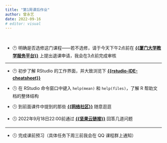 ```yaml
---
title: "第1周课后作业"
author: 曾永艺
date: 2022-09-16
# editor: visual
---
```


<br>

-   🕐 明确是否选修这门课程——若不选修，请于今天下午2点前在
[**{{厦门大学教学服务平台}}**](https://jw.xmu.edu.cn/) 上提出退课申请，我会在3点前完成审核

<hr>

-   🕑 初步了解 RStudio 的工作界面，并大致浏览下 [**{{rstudio-IDE-cheatsheet}}**](/slides/lec-01/docs/rstudio-IDE-cheatsheet.pdf)

-   🕒 在 RStudio 命令窗口中键入 `help(mean)` 和 `help(files)`，了解 R 帮助文档的整体结构

-   🕓 到前面课件中提到的那些 [**{{网络社区}}**](/slides/lec-01/L01_Introduction.html#53) 随意逛逛

-   🕔 2022年9月18日22:00前通过 [**{{坚果云链接}}**](https://workspace.jianguoyun.com/inbox/collect/0d73b361ad7246849ea58ef2918c152b/submitv2) 回答几道问题

<hr>

-   🕔 完成课前预习（具体任务下周三前我会在 QQ 课程群上通知）

<br>
